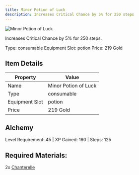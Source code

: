 ```yaml
---
title: Minor Potion of Luck
description: Increases Critical Chance by 5% for 250 steps
---
```


<div className="flex items-start gap-6 mb-8">
  <div className="flex-shrink-0">
    <img src="/assets/resources/alchemy/minor_crit_chance_potion.png" alt="Minor Potion of Luck" className="w-24 h-24 border rounded-lg" />
  </div>
  <div className="flex-1">
    <div className="space-y-2">
      <p className="text-lg text-muted-foreground">Increases Critical Chance by 5% for 250 steps.</p>
      <div className="flex flex-wrap gap-4 text-sm">
        <span className="px-2 py-1 bg-green-100 dark:bg-green-900 rounded-md">
          Type: consumable
        </span>
        <span className="px-2 py-1 bg-purple-100 dark:bg-purple-900 rounded-md">
          Equipment Slot: potion
        </span>
        <span className="px-2 py-1 bg-yellow-100 dark:bg-yellow-900 rounded-md">
          Price: 219 Gold
        </span>
      </div>
    </div>
  </div>
</div>

## Item Details
| Property | Value |
|----------|-------|
| Name | Minor Potion of Luck |
| Type | consumable |
| Equipment Slot | potion |
| Price | 219 Gold |

## Alchemy
Level Requirement: 45 | XP Gained: 160 | Steps: 125

## Required Materials:
2x [Chanterelle](/docs/resources/individual/chanterelle)

